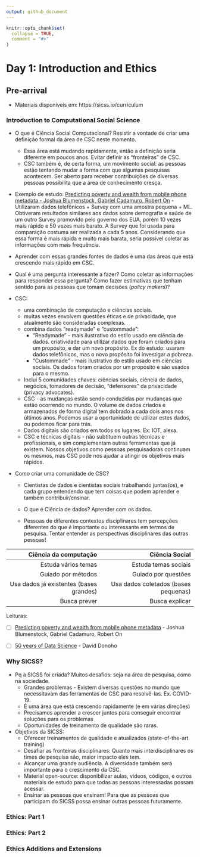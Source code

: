 ```yaml
---
output: github_document
---
```


<!-- README.md is generated from README.Rmd. Please edit that file -->

```r
knitr::opts_chunk$set(
  collapse = TRUE,
  comment = "#>"
)
```

# Day 1: Introduction and Ethics

## Pre-arrival 

- Materiais disponíveis em: https://sicss.io/curriculum

### Introduction to Computational Social Science

- O que é Ciência Social Computacional? Resistir a vontade de criar uma definição formal da área de CSC neste momento. 
  - Essa área está mudando rapidamente, então a definição seria diferente em poucos anos. Evitar definir as "fronteiras" de CSC. 
  - CSC também é, de certa forma, um movimento social: as pessoas estão tentando mudar a forma com que algumas pesquisas acontecem. Ser aberto para receber contribuições de diversas pessoas possibilita que a área de conhecimento cresça.
  
- Exemplo de estudo: [Predicting poverty and wealth from mobile phone metadata - 
Joshua Blumenstock, Gabriel Cadamuro, Robert On](https://science.sciencemag.org/content/350/6264/1073/tab-pdf) - Utilizaram dados telefônicos + Survey com uma amostra pequena + ML. Obtiveram resultados similares aos dados sobre demografia e saúde de um outro Survey promovido pelo governo dos EUA, porém 10 vezes mais rápido e 50 vezes mais barato. A Survey que foi usada para comparação costuma ser realizada a cada 5 anos. Considerando que essa forma é mais rápida e muito mais barata, seria possível coletar as informações com mais frequência.

- Aprender com essas grandes fontes de dados é uma das áreas que está crescendo mais rápido em CSC.

- Qual é uma pergunta interessante a fazer? Como coletar as informações para responder essa pergunta? Como fazer estimativas que tenham sentido para as pessoas que tomam decisões (_policy makers_)?

- CSC: 
  - uma combinação de computação e ciências sociais.
  - muitas vezes envolvem questões éticas e de privacidade, que atualmente são consideradas complexas.
  - combina dados "readymade" e "custommade":
    - "Readymade" - mais ilustrativo do estilo usado em ciência de dados. criatividade para utilizar dados que foram criados para um propósito, e dar um novo propósito. Ex do estudo: usaram dados telefônicos, mas o novo propósito foi investigar a pobreza.    
    - "Custommade" - mais ilustrativo do estilo usado em ciências sociais. Os dados foram criados por um propósito e são usados para o mesmo. 
  - Inclui 5 comunidades chaves: ciências sociais, ciência de dados, negócios, tomadores de decisão, "defensores" da privacidade (privacy advocates).
  - CSC - as mudanças estão sendo conduzidas por  mudanças que estão ocorrendo no mundo. O volume de dados criados e armazenados de forma digital tem dobrado a cada dois anos nos últimos anos. Podemos usar a oportunidade de utilizar estes dados, ou podemos ficar para trás.
  - Dados digitais são criados em todos os lugares. Ex: IOT, alexa. 
  - CSC e técnicas digitais - não subtituem outras técnicas e profissionais, e sim complementam outras ferramentas que já existem. Nossos objetivos como pessoas pesquisadoras continuam os mesmos, mas CSC pode nos ajudar a atingir os objetivos mais rápidos.  
  
- Como criar uma comunidade de CSC? 
  - Cientistas de dados e cientistas sociais trabalhando juntas(os), e cada grupo entendendo que tem coisas que podem aprender e também contribuir/ensinar.
  - O que é Ciência de dados? Aprender com os dados.

  - Pessoas de diferentes contextos disciplinares tem percepções diferentes do que é importante ou interessante em termos de pesquisa. Tentar entender as perspectivas disciplinares das outras pessoas!
  

|  Ciência da computação |  Ciência Social | 
|--:|--:|
|  Estuda vários temas |  Estuda temas sociais |
|  Guiado por métodos |  Guiado por questões | 
|  Usa dados já existentes (bases grandes) |  Usa dados coletados (bases pequenas) |
|  Busca prever |  Busca explicar |

Leituras:

- [ ] [Predicting poverty and wealth from mobile phone metadata](https://science.sciencemag.org/content/350/6264/1073/tab-pdf) - Joshua Blumenstock, Gabriel Cadamuro, Robert On

- [ ] [50 years of Data Science](https://www.tandfonline.com/doi/full/10.1080/10618600.2017.1384734) - David Donoho

### Why SICSS?

- Pq a SICSS foi criada? Muitos desafios: seja na área de pesquisa, como na sociedade.
  - Grandes problemas - Existem diversas questões no mundo que necessitavam das ferramentas de CSC para resolvê-las. Ex. COVID-19.
  - É uma área que está crescendo rapidamente (e em várias direções)
  - Precisamos aprender a crescer juntos para conseguir encontrar soluções para os problemas
  - Oportunidades de treinamento de qualidade são raras.
  
  
- Objetivos da SICSS:
  - Oferecer treinamentos de qualidade e atualizados (state-of-the-art training)
  - Desafiar as fronteiras disciplinares: Quanto mais interdisciplinares os times de pesquisa são, maior impacto eles tem.
  - Alcançar uma grande audiência. A diversidade também será importante para o crescimento da CSC.
  - Material open-source: disponibilizar aulas, videos, códigos, e outros materiais de estudo para que todas as pessoas interessadas possam acessar.
  - Ensinar as pessoas que ensinam! Para que as pessoas que participam do SICSS possa ensinar outras pessoas futuramente.

### Ethics: Part 1

### Ethics: Part 2

### Ethics Additions and Extensions
